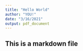 ```yaml
---
title: "Hello World"
author: "YOU!"
date: "3/16/2021"
output: pdf_document
---
```

## This is a markdown file
